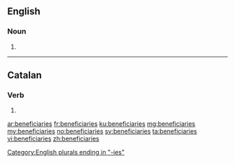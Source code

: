 ==English==

===Noun===
{{head|en}}

# {{plural of|beneficiary}}

[[Category:English plurals ending in "-ies"]]

----

==Catalan==

===Verb===
{{head|ca|verb form}}

# {{ca-verb form of|p=2|n=sg|m=cond|beneficiar}}

[[ar:beneficiaries]]
[[fr:beneficiaries]]
[[ku:beneficiaries]]
[[mg:beneficiaries]]
[[my:beneficiaries]]
[[no:beneficiaries]]
[[sv:beneficiaries]]
[[ta:beneficiaries]]
[[vi:beneficiaries]]
[[zh:beneficiaries]]